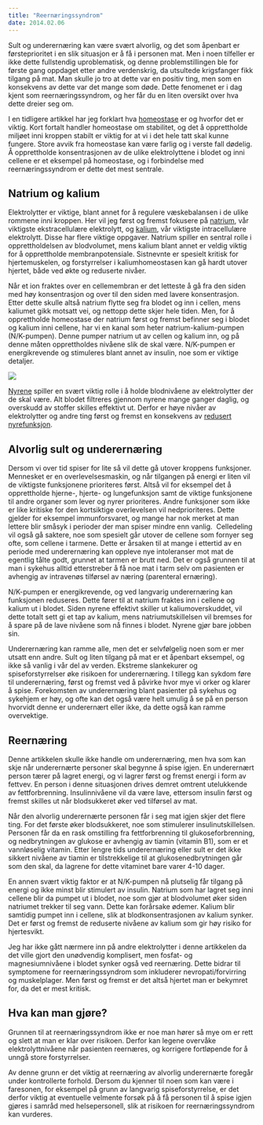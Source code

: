 ```yaml
---
title: "Reernæringssyndrom"
date: 2014.02.06
---
```


Sult og underernæring kan være svært alvorlig, og det som åpenbart er førsteprioritet i en slik situasjon er å få i personen mat. Men i noen tilfeller er ikke dette fullstendig uproblematisk, og denne problemstillingen ble for første gang oppdaget etter andre verdenskrig, da utsultede krigsfanger fikk tilgang på mat. Man skulle jo tro at dette var en positiv ting, men som en konsekvens av dette var det mange som døde. Dette fenomenet er i dag kjent som reernæringssyndrom, og her får du en liten oversikt over hva dette dreier seg om.

I en tidligere artikkel har jeg forklart hva [homeostase](brokenlink/homeostase/ "Homeostase") er og hvorfor det er viktig. Kort fortalt handler homeostase om stabilitet, og det å opprettholde miljøet inni kroppen stabilt er viktig for at vi i det hele tatt skal kunne fungere. Store avvik fra homeostase kan være farlig og i verste fall dødelig. Å opprettholde konsentrasjonen av de ulike elektrolyttene i blodet og inni cellene er et eksempel på homeostase, og i forbindelse med reernæringssyndrom er dette det mest sentrale.

## Natrium og kalium

Elektrolytter er viktige, blant annet for å regulere væskebalansen i de ulike rommene inni kroppen. Her vil jeg først og fremst fokusere på [natrium](brokenlink/natrium-og-klor/ "Natrium og klor"), vår viktigste ekstracellulære elektrolytt, og [kalium](brokenlink/kalium/ "Kalium"), vår viktigste intracellulære elektrolytt. Disse har flere viktige oppgaver. Natrium spiller en sentral rolle i opprettholdelsen av blodvolumet, mens kalium blant annet er veldig viktig for å opprettholde membranpotensiale. Sistnevnte er spesielt kritisk for hjertemuskelen, og forstyrrelser i kaliumhomeostasen kan gå hardt utover hjertet, både ved økte og reduserte nivåer.

Når et ion fraktes over en cellemembran er det letteste å gå fra den siden med høy konsentrasjon og over til den siden med lavere konsentrasjon. Etter dette skulle altså natrium flytte seg fra blodet og inn i cellen, mens kaliumet gikk motsatt vei, og nettopp dette skjer hele tiden. Men, for å opprettholde homeostase der natrium først og fremst befinner seg i blodet og kalium inni cellene, har vi en kanal som heter natrium-kalium-pumpen (N/K-pumpen). Denne pumper natrium ut av cellen og kalium inn, og på denne måten opprettholdes nivåene slik de skal være. N/K-pumpen er energikrevende og stimuleres blant annet av insulin, noe som er viktige detaljer.

![](images/clipboard-179456903.png)

[Nyrene](brokenlink/nyre-3/ "Nyrene del 3 – Elektrolyttstatus og andre funksjoner") spiller en svært viktig rolle i å holde blodnivåene av elektrolytter der de skal være. Alt blodet filtreres gjennom nyrene mange ganger daglig, og overskudd av stoffer skilles effektivt ut. Derfor er høye nivåer av elektrolytter og andre ting først og fremst en konsekvens av [redusert nyrefunksjon](brokenlink/nyre-4/ "Nyrene del 4 – nyresykdom").

## Alvorlig sult og underernæring

Dersom vi over tid spiser for lite så vil dette gå utover kroppens funksjoner. Mennesket er en overlevelsesmaskin, og når tilgangen på energi er liten vil de viktigste funksjonene prioriteres først. Altså vil for eksempel det å opprettholde hjerne-, hjerte- og lungefunksjon samt de viktige funksjonene til andre organer som lever og nyrer prioriteres. Andre funksjoner som ikke er like kritiske for den kortsiktige overlevelsen vil nedprioriteres. Dette gjelder for eksempel immunforsvaret, og mange har nok merket at man lettere blir småsyk i perioder der man spiser mindre enn vanlig.  Celledeling vil også gå saktere, noe som spesielt går utover de cellene som fornyer seg ofte, som cellene i tarmene. Dette er årsaken til at mange i ettertid av en periode med underernæring kan oppleve nye intoleranser mot mat de egentlig tålte godt, grunnet at tarmen er brutt ned. Det er også grunnen til at man i sykehus alltid etterstreber å få noe mat i tarm selv om pasienten er avhengig av intravenøs tilførsel av næring (parenteral ernæring).

N/K-pumpen er energikrevende, og ved langvarig underernæring kan funksjonen reduseres. Dette fører til at natrium fraktes inn i cellene og kalium ut i blodet. Siden nyrene effektivt skiller ut kaliumoverskuddet, vil dette totalt sett gi et tap av kalium, mens natriumutskillelsen vil bremses for å spare på de lave nivåene som nå finnes i blodet. Nyrene gjør bare jobben sin.

Underernæring kan ramme alle, men det er selvfølgelig noen som er mer utsatt enn andre. Sult og liten tilgang på mat er et åpenbart eksempel, og ikke så vanlig i vår del av verden. Ekstreme slankekurer og spiseforstyrrelser øke risikoen for underernæring. I tillegg kan sykdom føre til underernæring, først og fremst ved å påvirke hvor mye vi orker og klarer å spise. Forekomsten av underernæring blant pasienter på sykehus og sykehjem er høy, og ofte kan det også være helt umulig å se på en person hvorvidt denne er underernært eller ikke, da dette også kan ramme overvektige.

## Reernæring

Denne artikkelen skulle ikke handle om underernæring, men hva som kan skje når underernærte personer skal begynne å spise igjen. En underernært person tærer på lagret energi, og vi lagrer først og fremst energi i form av fettvev. En person i denne situasjonen drives demret omtrent utelukkende av fettforbrenning. Insulinnivåene vil da være lave, ettersom insulin først og fremst skilles ut når blodsukkeret øker ved tilførsel av mat.

Når den alvorlig underernærte personen får i seg mat igjen skjer det flere ting. For det første øker blodsukkeret, noe som stimulerer insulinutskillelsen. Personen får da en rask omstilling fra fettforbrenning til glukoseforbrenning, og nedbrytningen av glukose er avhengig av tiamin (vitamin B1), som er et vannløselig vitamin. Etter lengre tids underernæring eller sult er det ikke sikkert nivåene av tiamin er tilstrekkelige til at glukosenedbrytningen går som den skal, da lagrene for dette vitaminet bare varer 4-10 dager.

En annen svært viktig faktor er at N/K-pumpen nå plutselig får tilgang på energi og ikke minst blir stimulert av insulin. Natrium som har lagret seg inni cellene blir da pumpet ut i blodet, noe som gjør at blodvolumet øker siden natriumet trekker til seg vann. Dette kan forårsake ødemer. Kalium blir samtidig pumpet inn i cellene, slik at blodkonsentrasjonen av kalium synker. Det er først og fremst de reduserte nivåene av kalium som gir høy risiko for hjertesvikt.

Jeg har ikke gått nærmere inn på andre elektrolytter i denne artikkelen da det ville gjort den unødvendig komplisert, men fosfat- og magnesiumnivåene i blodet synker også ved reernæring. Dette bidrar til symptomene for reernæringssyndrom som inkluderer nevropati/forvirring og muskelplager. Men først og fremst er det altså hjertet man er bekymret for, da det er mest kritisk.

## Hva kan man gjøre?

Grunnen til at reernæringssyndrom ikke er noe man hører så mye om er rett og slett at man er klar over risikoen. Derfor kan legene overvåke elektrolyttnivåene når pasienten reernæres, og korrigere fortløpende for å unngå store forstyrrelser.

Av denne grunn er det viktig at reernæring av alvorlig underernærte foregår under kontrollerte forhold. Dersom du kjenner til noen som kan være i faresonen, for eksempel på grunn av langvarig spiseforstyrrelse, er det derfor viktig at eventuelle velmente forsøk på å få personen til å spise igjen gjøres i samråd med helsepersonell, slik at risikoen for reernæringssyndrom kan vurderes.
